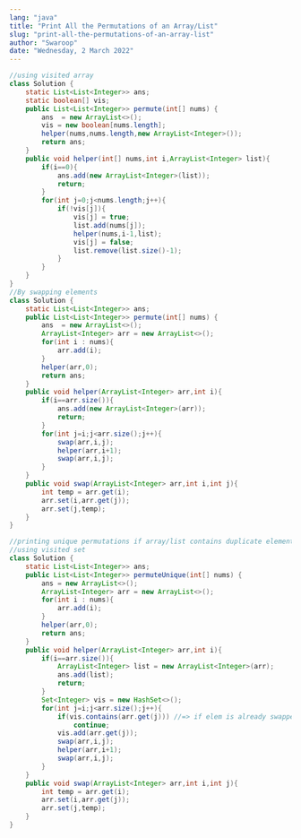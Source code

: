 ```yaml
---
lang: "java"
title: "Print All the Permutations of an Array/List"
slug: "print-all-the-permutations-of-an-array-list"
author: "Swaroop"
date: "Wednesday, 2 March 2022"
---
```

```java
//using visited array
class Solution {
    static List<List<Integer>> ans;
    static boolean[] vis;
    public List<List<Integer>> permute(int[] nums) {
        ans  = new ArrayList<>();
        vis = new boolean[nums.length];
        helper(nums,nums.length,new ArrayList<Integer>());
        return ans;
    }
    public void helper(int[] nums,int i,ArrayList<Integer> list){
        if(i==0){
            ans.add(new ArrayList<Integer>(list));
            return;
        }
        for(int j=0;j<nums.length;j++){
            if(!vis[j]){
                vis[j] = true;
                list.add(nums[j]);
                helper(nums,i-1,list);
                vis[j] = false;
                list.remove(list.size()-1);
            }
        }
    }
}
//By swapping elements
class Solution {
    static List<List<Integer>> ans;
    public List<List<Integer>> permute(int[] nums) {
        ans  = new ArrayList<>();
        ArrayList<Integer> arr = new ArrayList<>();
        for(int i : nums){
            arr.add(i);
        }
        helper(arr,0);
        return ans;
    }
    public void helper(ArrayList<Integer> arr,int i){
        if(i==arr.size()){
            ans.add(new ArrayList<Integer>(arr));
            return;
        }
        for(int j=i;j<arr.size();j++){
            swap(arr,i,j);
            helper(arr,i+1);
            swap(arr,i,j);
        }
    }
    public void swap(ArrayList<Integer> arr,int i,int j){
        int temp = arr.get(i);
        arr.set(i,arr.get(j));
        arr.set(j,temp);
    }
}

//printing unique permutations if array/list contains duplicate elements
//using visited set
class Solution {
    static List<List<Integer>> ans;
    public List<List<Integer>> permuteUnique(int[] nums) {
        ans = new ArrayList<>();
        ArrayList<Integer> arr = new ArrayList<>();
        for(int i : nums){
            arr.add(i);
        }
        helper(arr,0);
        return ans;
    }
    public void helper(ArrayList<Integer> arr,int i){
        if(i==arr.size()){
            ArrayList<Integer> list = new ArrayList<Integer>(arr);
            ans.add(list);
            return;
        }
        Set<Integer> vis = new HashSet<>();
        for(int j=i;j<arr.size();j++){
            if(vis.contains(arr.get(j))) //=> if elem is already swapped we don't swap it again
                continue;
            vis.add(arr.get(j));
            swap(arr,i,j);
            helper(arr,i+1);
            swap(arr,i,j);
        }
    }
    public void swap(ArrayList<Integer> arr,int i,int j){
        int temp = arr.get(i);
        arr.set(i,arr.get(j));
        arr.set(j,temp);
    }
}
```